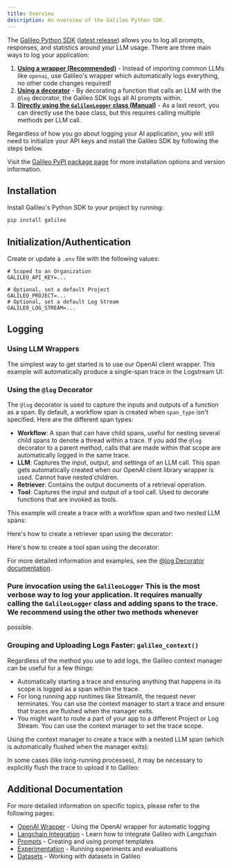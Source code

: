 ```yaml
---
title: Overview
description: An overview of the Galileo Python SDK.
---
```



The [Galileo Python SDK](https://github.com/rungalileo/galileo-python/) ([latest release](https://github.com/rungalileo/galileo-python/releases/latest)) allows you to log all prompts, responses, and statistics around your LLM usage. There are three main ways to log your application:

1. **[Using a wrapper (Recommended)](#wrapper-method)** - Instead of importing common LLMs like `openai`, use Galileo's wrapper which automatically logs everything, no other code changes required!
2. **[Using a decorator](#decorator-method)** - By decorating a function that calls an LLM with the `@log` decorator, the Galileo SDK logs all AI prompts within.
3. **[Directly using the `GalileoLogger` class (Manual)](#manual-method)** - As a last resort, you can directly use the base class, but this requires calling multiple methods per LLM call.

Regardless of how you go about logging your AI application, you will still need to initialize your API keys and install the Galileo SDK by following the steps below.

<InfoNote>Visit the [Galileo PyPI package page](https://pypi.org/project/galileo/) for more installation options and version information.</InfoNote>

## Installation

Install Galileo's Python SDK to your project by running:

```bash
pip install galileo
```

## Initialization/Authentication

Create or update a `.env` file with the following values:

```env
# Scoped to an Organization
GALILEO_API_KEY=...

# Optional, set a default Project
GALILEO_PROJECT=...
# Optional, set a default Log Stream
GALILEO_LOG_STREAM=...
```

<a id="wrapper-method"></a>
## Logging

### Using LLM Wrappers

The simplest way to get started is to use our OpenAI client wrapper. This example will automatically produce a single-span trace in the Logstream UI:

<CodeGroup>
  <SnippetSdkOpenAIBasic />
</CodeGroup>

<a id="decorator-method"></a>
### Using the `@log` Decorator

The `@log` decorator is used to capture the inputs and outputs of a function as a span. By default, a workflow span is created when `span_type` isn't specified. Here are the different span types:

- **Workflow**: A span that can have child spans, useful for nesting several child spans to denote a thread within a trace. If you add the `@log` decorator to a parent method, calls that are made within that scope are automatically logged in the same trace.
- **LLM**: Captures the input, output, and settings of an LLM call. This span gets automatically created when our OpenAI client library wrapper is used. Cannot have nested children.
- **Retriever**: Contains the output documents of a retrieval operation.
- **Tool**: Captures the input and output of a tool call. Used to decorate functions that are invoked as tools.

This example will create a trace with a workflow span and two nested LLM spans:

<CodeGroup>
  <SnippetSdkWorkflow />
</CodeGroup>

Here's how to create a retriever span using the decorator:

<CodeGroup>
  <SnippetSdkRetriever />
</CodeGroup>

Here's how to create a tool span using the decorator:

<CodeGroup>
  <SnippetSdkTool />
</CodeGroup>

For more detailed information and examples, see the [@log Decorator documentation](./logging/log-decorator).

<a id="manual-method"></a>
### Pure invocation using the `GalileoLogger` This is the most verbose way to log your application. It requires manually calling the `GalileoLogger` class and adding spans to the trace. We recommend using the other two methods whenever
possible.

<CodeGroup>
  <SnippetSdkGalileoLogger />
</CodeGroup>

### Grouping and Uploading Logs Faster: `galileo_context()`

Regardless of the method you use to add logs, the Galileo context manager can be useful for a few things:

- Automatically starting a trace and ensuring anything that happens in its scope is logged as a span within the trace.
- For long running app runtimes like Streamlit, the request never terminates. You can use the context manager to start a trace and ensure that traces are flushed when the manager exits.
- You might want to route a part of your app to a different Project or Log Stream. You can use the context manager to set the trace scope.

Using the context manager to create a trace with a nested LLM span (which is automatically flushed when the manager exits):

<CodeGroup>
  <SnippetSdkContextBasic />
</CodeGroup>

In some cases (like long-running processes), it may be necessary to explicitly flush the trace to upload it to Galileo:

<CodeGroup>
  <SnippetSdkContextExplicitFlush />
</CodeGroup>

## Additional Documentation

For more detailed information on specific topics, please refer to the following pages:

- [OpenAI Wrapper](./wrappers/openai) - Using the OpenAI wrapper for automatic logging
- [Langchain Integration](./wrappers/langchain) - Learn how to integrate Galileo with Langchain
- [Prompts](./prompts) - Creating and using prompt templates
- [Experimentation](/concepts/experiments/overview) - Running experiments and evaluations
- [Datasets](/concepts/experiments/datasets) - Working with datasets in Galileo
